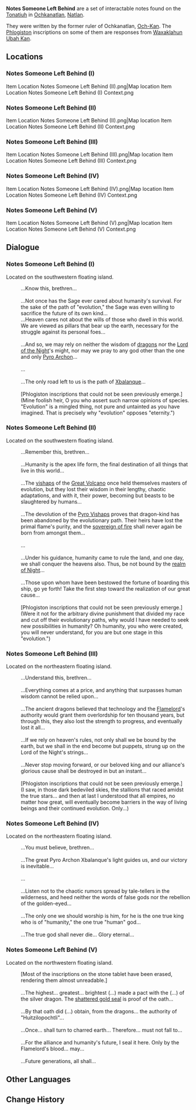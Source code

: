 {{Terminology Infobox
|image        = 
|type         = Notable Interactables
|region       = Natlan
|subregion    = 
|area         = Ochkanatlan
|subarea      = Legendary Tonatiuh
}}
'''Notes Someone Left Behind''' are a set of interactable notes found on the [[Tonatiuh]] in [[Ochkanatlan]], [[Natlan]]. 

They were written by the former ruler of Ochkanatlan, [[Och-Kan]]. The [[Phlogiston]] inscriptions on some of them are responses from [[Waxaklahun Ubah Kan]].

==Locations==
===Notes Someone Left Behind (I)===
<gallery>
Item Location Notes Someone Left Behind (II).png|Map location
Item Location Notes Someone Left Behind (I) Context.png
</gallery>

===Notes Someone Left Behind (II)===
<gallery>
Item Location Notes Someone Left Behind (II).png|Map location
Item Location Notes Someone Left Behind (II) Context.png
</gallery>

===Notes Someone Left Behind (III)===
<gallery>
Item Location Notes Someone Left Behind (III).png|Map location
Item Location Notes Someone Left Behind (III) Context.png
</gallery>

===Notes Someone Left Behind (IV)===
<gallery>
Item Location Notes Someone Left Behind (IV).png|Map location
Item Location Notes Someone Left Behind (IV) Context.png
</gallery>

===Notes Someone Left Behind (V)===
<gallery>
Item Location Notes Someone Left Behind (V).png|Map location
Item Location Notes Someone Left Behind (V) Context.png
</gallery>

==Dialogue==
===Notes Someone Left Behind (I)===
Located on the southwestern floating island.
{{Dialogue Start}}
:...Know this, brethren...
:&nbsp;
:...Not once has the Sage ever cared about humanity's survival. For the sake of the path of "evolution," the Sage was even willing to sacrifice the future of its own kind...
:...Heaven cares not about the wills of those who dwell in this world. We are viewed as pillars that bear up the earth, necessary for the struggle against its personal foes...
:&nbsp;
:...And so, we may rely on neither the wisdom of [[dragon]]s nor the [[Lord of the Night]]'s might, nor may we pray to any god other than the one and only [[Pyro Archon]]...
:&nbsp;
:...
:&nbsp;
:...The only road left to us is the path of [[Xbalanque]]...
:&nbsp;
:[Phlogiston inscriptions that could not be seen previously emerge.]
:(Mine foolish heir, O you who assert such narrow opinions of species. "Evolution" is a mingled thing, not pure and untainted as you have imagined. That is precisely why "evolution" opposes "eternity.")
{{Dialogue End}}

===Notes Someone Left Behind (II)===
Located on the southwestern floating island.
{{Dialogue Start}}
:...Remember this, brethren...
:&nbsp;
:...Humanity is the apex life form, the final destination of all things that live in this world...
:&nbsp;
:...The [[vishap]]s of the [[Great Volcano of Tollan|Great Volcano]] once held themselves masters of evolution, but they lost their wisdom in their lengthy, chaotic adaptations, and with it, their power, becoming but beasts to be slaughtered by humans...
:&nbsp;
:...The devolution of the [[Pyro Vishap]]s proves that dragon-kind has been abandoned by the evolutionary path. Their heirs have lost the primal flame's purity, and the [[Xiuhcoatl|sovereign of fire]] shall never again be born from amongst them...
:&nbsp;
:...
:&nbsp;
:...Under his guidance, humanity came to rule the land, and one day, we shall conquer the heavens also. Thus, be not bound by the [[Night Kingdom|realm of Night]]...
:&nbsp;
:...Those upon whom have been bestowed the fortune of boarding this ship, go ye forth! Take the first step toward the realization of our great cause...
:&nbsp;
:[Phlogiston inscriptions that could not be seen previously emerge.]
:(Were it not for the arbitrary divine punishment that divided my race and cut off their evolutionary paths, why would I have needed to seek new possibilities in humanity? Oh humanity, you who were created, you will never understand, for you are but one stage in this "evolution.")
{{Dialogue End}}

===Notes Someone Left Behind (III)===
Located on the northeastern floating island.
{{Dialogue Start}} 
:...Understand this, brethren...
:&nbsp;
:...Everything comes at a price, and anything that surpasses human wisdom cannot be relied upon...
:&nbsp;
:...The ancient dragons believed that technology and the [[Flamelord]]'s authority would grant them overlordship for ten thousand years, but through this, they also lost the strength to progress, and eventually lost it all...
:&nbsp;
:...If we rely on heaven's rules, not only shall we be bound by the earth, but we shall in the end become but puppets, strung up on the Lord of the Night's strings...
:&nbsp;
:...Never stop moving forward, or our beloved king and our alliance's glorious cause shall be destroyed in but an instant...
:&nbsp;
:[Phlogiston inscriptions that could not be seen previously emerge.]
:(I saw, in those dark bedeviled skies, the stallions that raced amidst the true stars... and then at last I understood that all empires, no matter how great, will eventually become barriers in the way of living beings and their continued evolution. Only...)
{{Dialogue End}}

===Notes Someone Left Behind (IV)===
Located on the northeastern floating island.
{{Dialogue Start}}
:...You must believe, brethren...
:&nbsp;
:...The great Pyro Archon Xbalanque's light guides us, and our victory is inevitable...
:&nbsp;
:...
:&nbsp;
:...Listen not to the chaotic rumors spread by tale-tellers in the wilderness, and heed neither the words of false gods nor the rebellion of the golden-eyed...
:&nbsp;
:...The only one we should worship is him, for he is the one true king who is of "humanity," the one true "human" god...
:&nbsp;
:...The true god shall never die... Glory eternal...
{{Dialogue End}}

===Notes Someone Left Behind (V)===
Located on the northwestern floating island.
{{Dialogue Start}}
:[Most of the inscriptions on the stone tablet have been erased, rendering them almost unreadable.]
:&nbsp;
:...The highest... greatest... brightest (...) made a pact with the (...) of the silver dragon. The [[Golden Entreaty|shattered gold seal]] is proof of the oath...
:&nbsp;
:...By that oath did (...) obtain, from the dragons... the authority of "Huitzilopochtli"...
:&nbsp;
:...Once... shall turn to charred earth... Therefore... must not fall to...
:&nbsp;
:...For the alliance and humanity's future, I seal it here. Only by the Flamelord's blood... may...
:&nbsp;
:...Future generations, all shall...
{{Dialogue End}}

== Other Languages==
{{Other Languages
|en       = Notes Someone Left Behind
|zhs      = 某人留下的铭记
|zhs_rm   = 
|zht      = 某人留下的銘記
|zht_rm   =  
|ja       = 誰かが残した銘文
|ja_rm    = Dareka ga Nokoshita Meibun
|ko       = 누군가 남긴 기록
|es       = Inscripción hecha por alguien
|fr       = Notes laissées par quelqu'un
|ru       = Оставленные записи
|th       = โน้ตที่ใครบางคนทิ้งไว้
|th_rm    = 
|vi       = Ghi Chép Ai Đó Để Lại
|de       = Von jemandem zurückgelassene Inschriften
|id       = Catatan Peninggalan Seseorang
|pt       = Anotações Deixadas por Alguém
|tr       = Birinin Bıraktığı Notlar
|it       = Appunti abbandonati da qualcuno
}}

==Change History==
{{Change History|5.2}}
<!--
==References==
{{Reflist}}
-->